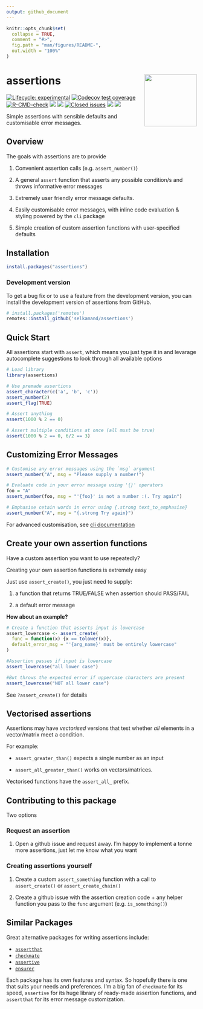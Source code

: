 ```yaml
---
output: github_document
---
```


<!-- README.md is generated from README.Rmd. Please edit that file -->

```r
knitr::opts_chunk$set(
  collapse = TRUE,
  comment = "#>",
  fig.path = "man/figures/README-",
  out.width = "100%"
)
```

# assertions <a href="https://selkamand.github.io/assertions/"><img src="man/figures/logo.png" align="right" height="138"/></a>

<!-- badges: start -->

[![Lifecycle: experimental](https://img.shields.io/badge/lifecycle-experimental-orange.svg)](https://lifecycle.r-lib.org/articles/stages.html#experimental) [![Codecov test coverage](https://codecov.io/gh/selkamand/assertions/branch/main/graph/badge.svg)](https://app.codecov.io/gh/selkamand/assertions?branch=main) [![R-CMD-check](https://github.com/selkamand/assertions/actions/workflows/R-CMD-check.yaml/badge.svg)](https://github.com/selkamand/assertions/actions/workflows/R-CMD-check.yaml)
[![](https://img.shields.io/github/languages/code-size/selkamand/assertions.svg)](https://github.com/selkamand/assertions)
[![](https://img.shields.io/github/last-commit/selkamand/assertions.svg)](https://github.com/selkamand/assertions/commits/main)
[![Closed issues](https://img.shields.io/github/issues-closed/selkamand/assertions.svg)](https://github.com/selkamand/assertions/issues?q=is%3Aissue+is%3Aclosed)
[![](http://cranlogs.r-pkg.org/badges/last-month/assertions)](https://cran.r-project.org/package=assertions)
[![](http://cranlogs.r-pkg.org/badges/grand-total/assertions)](https://cran.r-project.org/package=assertions)
<!-- badges: end -->

Simple assertions with sensible defaults and customisable error messages.

## Overview

The goals with assertions are to provide

1.  Convenient assertion calls (e.g. `assert_number()`)

2.  A general `assert` function that asserts any possible condition/s and throws informative error messages

3.  Extremely user friendly error message defaults.

4.  Easily customisable error messages, with inline code evaluation & styling powered by the `cli` package

5.  Simple creation of custom assertion functions with user-specified defaults

## Installation

``` r
install.packages("assertions")

```

### Development version

To get a bug fix or to use a feature from the development version, you can install the development version of assertions from GitHub.

``` r
# install.packages('remotes')
remotes::install_github('selkamand/assertions')
```

## Quick Start

All assertions start with `assert`, which means you just type it in and levarage autocomplete suggestions to look through all available options

```r
# Load library
library(assertions)

# Use premade assertions
assert_character(c('a', 'b', 'c'))
assert_number(2)
assert_flag(TRUE)

# Assert anything 
assert(1000 % 2 == 0)

# Assert multiple conditions at once (all must be true)
assert(1000 % 2 == 0, 6/2 == 3)
```

## Customizing Error Messages

```r
# Customise any error messages using the `msg` argument
assert_number("A", msg = "Please supply a number!")

# Evaluate code in your error message using '{}' operators
foo = "A"
assert_number(foo, msg = "'{foo}' is not a number :(. Try again")

# Emphasise cetain words in error using {.strong text_to_emphasise}
assert_number("A", msg = "{.strong Try again}")
```

For advanced customisation, see [cli documentation](https://cli.r-lib.org/reference/inline-markup.html?q=.strong#classes)

## Create your own assertion functions

Have a custom assertion you want to use repeatedly?

Creating your own assertion functions is extremely easy

Just use `assert_create()`, you just need to supply:

1.  a function that returns TRUE/FALSE when assertion should PASS/FAIL

2.  a default error message

**How about an example?**

```r
# Create a function that asserts input is lowercase 
assert_lowercase <- assert_create(
  func = function(x) {x == tolower(x)}, 
  default_error_msg = "'{arg_name}' must be entirely lowercase" 
)

#Assertion passes if input is lowercase
assert_lowercase("all lower case")

#But throws the expected error if uppercase characters are present
assert_lowercase("NOT all lower case") 
```

See `?assert_create()` for details

## Vectorised assertions

Assertions may have *vectorised* versions that test whether *all* elements in a vector/matrix meet a condition. 

For example:

- `assert_greater_than()` expects a single number as an input

- `assert_all_greater_than()` works on vectors/matrices.

Vectorised functions have the `assert_all_` prefix. 



## Contributing to this package

Two options

### Request an assertion

1.  Open a github issue and request away. I'm happy to implement a tonne more assertions, just let me know what you want

### Creating assertions yourself

1.  Create a custom `assert_something` function with a call to `assert_create()` or `assert_create_chain()`

2.  Create a github issue with the assertion creation code + any helper function you pass to the `func` argument (e.g. `is_something()`)

## Similar Packages

Great alternative packages for writing assertions include:

-   [`assertthat`](https://github.com/hadley/assertthat)
-   [`checkmate`](https://github.com/mllg/checkmate)
-   [`assertive`](https://bitbucket.org/richierocks/assertive)
-   [`ensurer`](https://github.com/smbache/ensurer)

Each package has its own features and syntax. So hopefully there is one that suits your needs and preferences. I'm a big fan of `checkmate` for its speed, `assertive` for its huge library of ready-made assertion functions, and `assertthat` for its error message customization.
